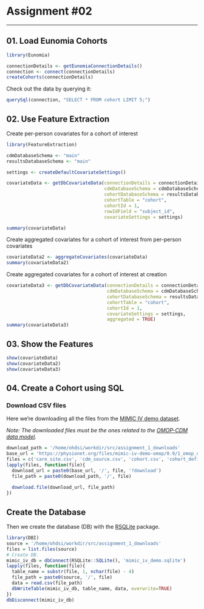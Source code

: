 # Assignment #02

---

## 01. Load Eunomia Cohorts

```r
library(Eunomia)

connectionDetails <- getEunomiaConnectionDetails()
connection <- connect(connectionDetails)
createCohorts(connectionDetails)
```

Check out the data by querying it:

```r
querySql(connection, "SELECT * FROM cohort LIMIT 5;")
```

## 02. Use Feature Extraction

Create per-person covariates for a cohort of interest

```r
library(FeatureExtraction)

cdmDatabaseSchema <- "main"
resultsDatabaseSchema <- "main"

settings <- createDefaultCovariateSettings()

covariateData <- getDbCovariateData(connectionDetails = connectionDetails,
                                    cdmDatabaseSchema = cdmDatabaseSchema,
                                    cohortDatabaseSchema = resultsDatabaseSchema,
                                    cohortTable = "cohort",
                                    cohortId = 1,
                                    rowIdField = "subject_id",
                                    covariateSettings = settings)

summary(covariateData)
```

Create aggregated covariates for a cohort of interest from per-person covariates

```r
covariateData2 <- aggregateCovariates(covariateData)
summary(covariateData2)
```

Create aggregated covariates for a cohort of interest at creation

```r
covariateData3 <- getDbCovariateData(connectionDetails = connectionDetails,
                                     cdmDatabaseSchema = cdmDatabaseSchema,
                                     cohortDatabaseSchema = resultsDatabaseSchema,
                                     cohortTable = "cohort",
                                     cohortId = 1,
                                     covariateSettings = settings,
                                     aggregated = TRUE)
summary(covariateData3)
```

## 03. Show the Features

```r
show(covariateData)
show(covariateData2)
show(covariateData3)
```

## 04. Create a Cohort using SQL

### Download CSV files

Here we're downloading all the files from the [MIMIC IV demo dataset](https://physionet.org/content/mimic-iv-demo-omop/0.9/1_omop_data_csv/#files-panel).

*Note: The downloaded files must be the ones related to the [OMOP-CDM data model](https://ohdsi.github.io/TheBookOfOhdsi/CommonDataModel.html).*

```r
download_path = '/home/ohdsi/workdir/src/assignment_1_downloads'
base_url = 'https://physionet.org/files/mimic-iv-demo-omop/0.9/1_omop_data_csv'
files = c('care_site.csv', 'cdm_source.csv', 'cohort.csv', 'cohort_definition.csv', 'condition_era.csv', 'condition_occurrence.csv',  'cost.csv', 'device_exposure.csv', 'dose_era.csv', 'drug_era.csv', 'drug_exposure.csv', 'fact_relationship.csv', 'location.csv', 'measurement.csv', 'metadata.csv', 'note.csv', 'note_nlp.csv', 'observation.csv', 'observation_period.csv', 'payer_plan_period.csv', 'person.csv', 'procedure_occurrence.csv', 'provider.csv', 'specimen.csv', 'visit_detail.csv', 'visit_occurrence.csv')
lapply(files, function(file){
  download_url = paste0(base_url, '/', file, '?download')
  file_path = paste0(download_path, '/', file)
  
  download.file(download_url, file_path)
})
```

## Create the Database

Then we create the database (DB) with the [RSQLite](https://cran.r-project.org/web/packages/RSQLite/vignettes/RSQLite.html) package.

```r
library(DBI)
source = '/home/ohdsi/workdir/src/assignment_1_downloads'
files = list.files(source)
# Create DB.
mimic_iv_db = dbConnect(RSQLite::SQLite(), 'mimic_iv_demo.sqlite')
lapply(files, function(file){
  table_name = substr(file, 1, nchar(file) - 4)
  file_path = paste0(source, '/', file)
  data = read.csv(file_path)
  dbWriteTable(mimic_iv_db, table_name, data, overwrite=TRUE)
})
dbDisconnect(mimic_iv_db)
```